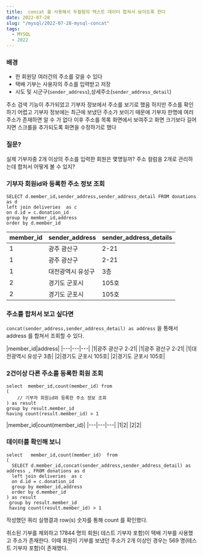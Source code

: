 ```yaml
---
title:  concat 을 사용해서 두컬럼의 텍스트 데이터 합쳐서 보이도록 한다
date: 2022-07-28
slug: "/mysql/2022-07-28-mysql-concat"
tags:
  - MYSQL
  - 2022
---
```


### 배경

* 한 회원당 여러건의 주소를 갖을 수 있다
* 택배 기부는 사용자의 주소를 입력받고 저장
* 시도 및 시군구(`sender_address`),상세주소(`sender_address_detail`)

주소 검색 기능이 추가되었고
기부자 정보에서 주소를 보기로 했음
하지만 주소를 확인하기 어렵고
기부자 정보에는 최근에 보냈던 주소가 보이기 때문에
기부자 한명에  여러 주소가 존재하면 알 수 가 없다
이후 주소를 목록 화면에서 보여주고
화면 크기보다 길어지면 스크롤을 추가되도록 화면을 수정하기로 했다

### 질문?
실제 기부자중 2개 이상의 주소를 입력한 회원은 몇명일까?
주소 컬럼을 2개로 관리하는데 합처서 어떻게 볼 수 있지?

### 기부자 회원id와 등록한 주소 정보 조회
```
SELECT d.member_id,sender_address,sender_address_detail FROM donations as d
left join deliveries  as c
on d.id = c.donation_id
group by member_id,address
order by d.member_id
```

|member_id|sender_address|sender_address_details|
|---|---|---|
|1|광주 광산구   |  2-21|
|1|광주 광산구   |  2-21 |
|1|대전광역시 유성구|3층|
|2|경기도 군포시  | 105호 |
|2|경기도 군포시  | 105호 |


### 주소를 합처서 보고 싶다면
`concat(sender_address,sender_address_detail) as address` 을 통해서 address 를 합쳐서 조회할 수 있다.

|member_id|address|
|---|---|---|
|1|광주 광산구 2-21|
|1|광주 광산구 2-21|
|1|대전광역시 유성구 3층|
|2|경기도 군포시 105호|
|2|경기도 군포시 105호|



### 2건이상 다른 주소를 등록한 회원 조회

```
select  member_id,count(member_id) from
(
    // 기부자 회원id와 등록한 주소 정보 조회
) as result
group by result.member_id
having count(result.member_id) > 1
```

|member_id|count(member_id)|
|---|---|---|
|1|2|
|2|2|


### 데이터를 확인해 보니

```
select   member_id,count(member_id)  from
(
  SELECT d.member_id,concat(sender_address,sender_address_detail) as address , FROM donations as d
  left join deliveries  as c
  on d.id = c.donation_id
  group by member_id,address
  order by d.member_id
) as result
 group by result.member_id
 having count(result.member_id) > 1
```

작성했던 쿼리 실행결과 row(s) 숫자를 통해 count 를 확인했다.

취소된 기부를 제외하고
17844 명의 회원( 테스트 기부자 포함)이 택배 기부를 사용했고 주소가 존재한다.
이때 회원이 기부를 보냈던 주소가 2개 이상인 경우는 569 명(테스트 기부자 포함)이 존재했다.

